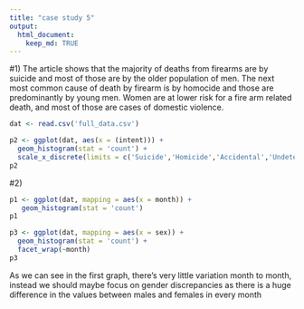 ```yaml
---
title: "case study 5"
output: 
  html_document:
    keep_md: TRUE
---
```


#1)
The article shows that the majority of deaths from firearms are by suicide and most of those are by the older population of men. The next most common cause of death by firearm is by homocide and those are predominantly by young men. Women are at lower risk for a fire arm related death, and most of those are cases of domestic violence. 

```r
dat <- read.csv('full_data.csv')

p2 <- ggplot(dat, aes(x = (intent))) +
  geom_histogram(stat = 'count') +
  scale_x_discrete(limits = c('Suicide','Homicide','Accidental','Undetermined'))
p2
```

#2)
```r
p1 <- ggplot(dat, mapping = aes(x = month)) +
   geom_histogram(stat = 'count')
p1

p3 <- ggplot(dat, mapping = aes(x = sex)) + 
  geom_histogram(stat = 'count') +
  facet_wrap(~month)
p3
```

As we can see in the first graph, there's very little variation month to month, instead we should maybe focus on gender discrepancies as there is a huge difference in the values between males and females in every month